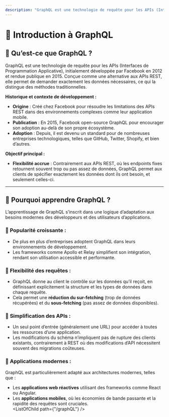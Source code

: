 ```yaml
---
description: "GraphQL est une technologie de requête pour les APIs (Interfaces de Programmation Applicative), initialement développée par Facebook en 2012 et rendue publique en 2015. Conçue comme une alternative aux APIs REST, elle permet de demander exactement les données nécessaires, ce qui la distingue des méthodes traditionnelles."
---
```


# **🧬 Introduction à GraphQL**  

## 🧬 **Qu’est-ce que GraphQL ?**

GraphQL est une technologie de requête pour les APIs (Interfaces de Programmation Applicative), initialement développée par Facebook en 2012 et rendue publique en 2015. Conçue comme une alternative aux APIs REST, elle permet de demander exactement les données nécessaires, ce qui la distingue des méthodes traditionnelles.  

**Historique et contexte de développement :**  
- **Origine** : Créé chez Facebook pour résoudre les limitations des APIs REST dans des environnements complexes comme leur application mobile.  
- **Publication** : En 2015, Facebook open-source GraphQL pour encourager son adoption au-delà de son propre écosystème.  
- **Adoption** : Depuis, il est devenu un standard pour de nombreuses entreprises technologiques, telles que GitHub, Twitter, Shopify, et bien d’autres.  

**Objectif principal :**  
- **Flexibilité accrue** : Contrairement aux APIs REST, où les endpoints fixes retournent souvent trop ou pas assez de données, GraphQL permet aux clients de spécifier exactement les données dont ils ont besoin, et seulement celles-ci.  

---

## 🧬 **Pourquoi apprendre GraphQL ?**

L’apprentissage de GraphQL s’inscrit dans une logique d’adaptation aux besoins modernes des développeurs et des utilisateurs d’applications.  

### 🧬 **Popularité croissante :**
- De plus en plus d’entreprises adoptent GraphQL dans leurs environnements de développement.  
- Les frameworks comme Apollo et Relay simplifient son intégration, rendant son utilisation accessible et performante.  

### 🧬 **Flexibilité des requêtes :**
- GraphQL donne au client le contrôle sur les données qu’il reçoit, en définissant explicitement la structure et les types de données dans chaque requête.  
- Cela permet une **réduction du sur-fetching** (trop de données récupérées) et du **sous-fetching** (pas assez de données disponibles).  

### 🔌 **Simplification des APIs :**
- Un seul point d’entrée (généralement une URL) pour accéder à toutes les ressources d’une application.  
- Les modifications du schéma n’impliquent pas de rupture des clients existants, contrairement à REST où des modifications d’API nécessitent souvent des migrations coûteuses.  

### 🧬 **Applications modernes :**
GraphQL est particulièrement adapté aux architectures modernes, telles que :  
- Les **applications web réactives** utilisant des frameworks comme React ou Angular.  
- Les **applications mobiles**, où les économies de bande passante et la rapidité des requêtes sont cruciales.  
<ListOfChild path={"/graphQL"} />
